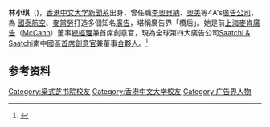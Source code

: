 
'''林小琪'''（{{lang-en|'''Carol Lam'''}})，[[香港中文大学|香港中文大学]][[新聞系|新聞系]]出身，曾任職[[李奧貝納|李奧貝納]]、[[奧美|奧美]]等4A's[[廣告公司|廣告公司]]，為 [[國泰航空|國泰航空]]、[[麥當勞|麥當勞]]打造多個知名[[廣告|廣告]]，堪稱廣告界「橋后」。她是前[[上海|上海]][[麥肯廣告|麥肯廣告]]（[[McCann|McCann]]）董事[[總經理|總經理]]兼首席創意官，現為全球第四大廣告公司[[Saatchi_&_Saatchi|Saatchi & Saatchi]]南中國區[[首席創意官|首席創意官]]兼董事[[合夥人|合夥人]]。<ref name="[神州股票資訊] 「橋后」林小琪：成功者的狗屁都是經驗! ">{{cite web|title=[神州股票資訊] 「橋后」林小琪：成功者的狗屁都是經驗!|publisher=神州股票資訊|url=http://realblog.zkiz.com/greatsoup38/37609|date=2012-09-21|access-date=2014-12-29|archive-date=2016-08-12|archive-url=https://web.archive.org/web/20160812043155/http://realblog.zkiz.com/greatsoup38/37609|dead-url=no}}</ref>

==参考资料==
{{Reflist|2}}

[[Category:梁式芝书院校友|Category:梁式芝书院校友]]
[[Category:香港中文大学校友|Category:香港中文大学校友]]
[[Category:广告界人物|Category:广告界人物]]